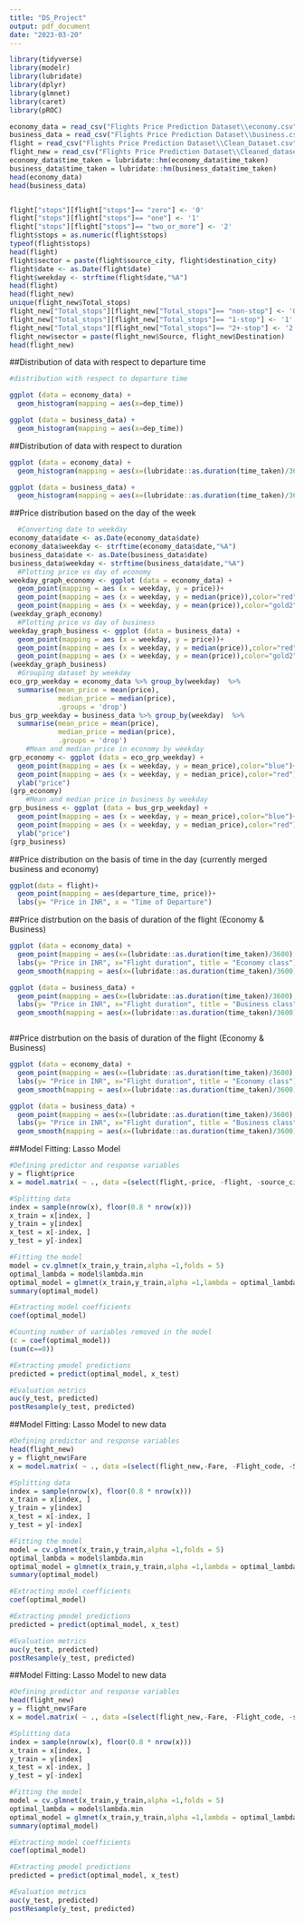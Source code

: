 ```yaml
---
title: "DS_Project"
output: pdf_document
date: "2023-03-20"
---
```


```r
library(tidyverse)
library(modelr)
library(lubridate)
library(dplyr)
library(glmnet)
library(caret)
library(pROC)

economy_data = read_csv("Flights Price Prediction Dataset\\economy.csv", show_col_types = FALSE)
business_data = read_csv("Flights Price Prediction Dataset\\business.csv", show_col_types = FALSE)
flight = read_csv("Flights Price Prediction Dataset\\Clean_Dataset.csv", show_col_types = FALSE)
flight_new = read_csv("Flights Price Prediction Dataset\\Cleaned_dataset.csv", show_col_types = FALSE)
economy_data$time_taken = lubridate::hm(economy_data$time_taken)
business_data$time_taken = lubridate::hm(business_data$time_taken)
head(economy_data)
head(business_data)


flight["stops"][flight["stops"]== "zero"] <- '0'
flight["stops"][flight["stops"]== "one"] <- '1'
flight["stops"][flight["stops"]== "two_or_more"] <- '2'
flight$stops = as.numeric(flight$stops)
typeof(flight$stops)
head(flight)
flight$sector = paste(flight$source_city, flight$destination_city)
flight$date <- as.Date(flight$date)
flight$weekday <- strftime(flight$date,"%A") 
head(flight)
head(flight_new)
unique(flight_new$Total_stops)
flight_new["Total_stops"][flight_new["Total_stops"]== "non-stop"] <- '0'
flight_new["Total_stops"][flight_new["Total_stops"]== "1-stop"] <- '1'
flight_new["Total_stops"][flight_new["Total_stops"]== "2+-stop"] <- '2'
flight_new$sector = paste(flight_new$Source, flight_new$Destination)
head(flight_new)
```

##Distribution of data with respect to departure time


```r
#distribution with respect to departure time

ggplot (data = economy_data) +
  geom_histogram(mapping = aes(x=dep_time))

ggplot (data = business_data) +
  geom_histogram(mapping = aes(x=dep_time))
```

##Distribution of data with respect to duration


```r
ggplot (data = economy_data) +
  geom_histogram(mapping = aes(x=(lubridate::as.duration(time_taken)/3600)))

ggplot (data = business_data) +
  geom_histogram(mapping = aes(x=(lubridate::as.duration(time_taken)/3600)))
```



##Price distribution based on the day of the week


```r
  #Converting date to weekday
economy_data$date <- as.Date(economy_data$date)
economy_data$weekday <- strftime(economy_data$date,"%A") 
business_data$date <- as.Date(business_data$date)
business_data$weekday <- strftime(business_data$date,"%A")
  #Plotting price vs day of economy
weekday_graph_economy <- ggplot (data = economy_data) +
  geom_point(mapping = aes (x = weekday, y = price))+
  geom_point(mapping = aes (x = weekday, y = median(price)),color="red")+
  geom_point(mapping = aes (x = weekday, y = mean(price)),color="gold2")
(weekday_graph_economy)
  #Plotting price vs day of business
weekday_graph_business <- ggplot (data = business_data) +
  geom_point(mapping = aes (x = weekday, y = price))+
  geom_point(mapping = aes (x = weekday, y = median(price)),color="red")+
  geom_point(mapping = aes (x = weekday, y = mean(price)),color="gold2")
(weekday_graph_business)
  #Grouping dataset by weekday
eco_grp_weekday = economy_data %>% group_by(weekday)  %>%
  summarise(mean_price = mean(price),
            median_price = median(price),
            .groups = 'drop')
bus_grp_weekday = business_data %>% group_by(weekday)  %>%
  summarise(mean_price = mean(price),
            median_price = median(price),
            .groups = 'drop')
    #Mean and median price in economy by weekday
grp_economy <- ggplot (data = eco_grp_weekday) +
  geom_point(mapping = aes (x = weekday, y = mean_price),color="blue")+
  geom_point(mapping = aes (x = weekday, y = median_price),color="red")+
  ylab("price")
(grp_economy)
    #Mean and median price in business by weekday
grp_business <- ggplot (data = bus_grp_weekday) +
  geom_point(mapping = aes (x = weekday, y = mean_price),color="blue")+
  geom_point(mapping = aes (x = weekday, y = median_price),color="red")+
  ylab("price")
(grp_business)
```


##Price distribution on the basis of time in the day (currently merged business and economy)

```r
ggplot(data = flight)+
  geom_point(mapping = aes(departure_time, price))+
  labs(y= "Price in INR", x = "Time of Departure")
```


##Price distrbution on the basis of duration of the flight (Economy & Business)


```r
ggplot (data = economy_data) +
  geom_point(mapping = aes(x=(lubridate::as.duration(time_taken)/3600), y=price)) +
  labs(y= "Price in INR", x="Flight duration", title = "Economy class") +
  geom_smooth(mapping = aes(x=(lubridate::as.duration(time_taken)/3600), y=price))

ggplot (data = business_data) +
  geom_point(mapping = aes(x=(lubridate::as.duration(time_taken)/3600), y=price)) +
  labs(y= "Price in INR", x="Flight duration", title = "Business class") +
  geom_smooth(mapping = aes(x=(lubridate::as.duration(time_taken)/3600), y=price))



```
##Price distrbution on the basis of duration of the flight (Economy & Business)


```r

ggplot (data = economy_data) +
  geom_point(mapping = aes(x=(lubridate::as.duration(time_taken)/3600), y=price)) +
  labs(y= "Price in INR", x="Flight duration", title = "Economy class") +
  geom_smooth(mapping = aes(x=(lubridate::as.duration(time_taken)/3600), y=price))

ggplot (data = business_data) +
  geom_point(mapping = aes(x=(lubridate::as.duration(time_taken)/3600), y=price)) +
  labs(y= "Price in INR", x="Flight duration", title = "Business class") +
  geom_smooth(mapping = aes(x=(lubridate::as.duration(time_taken)/3600), y=price))
```

##Model Fitting: Lasso Model
```r
#Defining predictor and response variables
y = flight$price
x = model.matrix( ~ ., data =(select(flight,-price, -flight, -source_city, -destination_city, -date)))

#Splitting data
index = sample(nrow(x), floor(0.8 * nrow(x)))
x_train = x[index, ]
y_train = y[index]
x_test = x[-index, ]
y_test = y[-index]

#Fitting the model
model = cv.glmnet(x_train,y_train,alpha =1,folds = 5)
optimal_lambda = model$lambda.min
optimal_model = glmnet(x_train,y_train,alpha =1,lambda = optimal_lambda)
summary(optimal_model)

#Extracting model coefficients
coef(optimal_model)
```

```r
#Counting number of variables removed in the model
(c = coef(optimal_model))
(sum(c==0))

```

```r
#Extracting pmodel predictions
predicted = predict(optimal_model, x_test)

#Evaluation metrics
auc(y_test, predicted)
postResample(y_test, predicted)

```

##Model Fitting: Lasso Model to new data
```r
#Defining predictor and response variables
head(flight_new)
y = flight_new$Fare
x = model.matrix( ~ ., data =(select(flight_new,-Fare, -Flight_code, -Source, -Destination, -Date_of_journey)))

#Splitting data
index = sample(nrow(x), floor(0.8 * nrow(x)))
x_train = x[index, ]
y_train = y[index]
x_test = x[-index, ]
y_test = y[-index]

#Fitting the model
model = cv.glmnet(x_train,y_train,alpha =1,folds = 5)
optimal_lambda = model$lambda.min
optimal_model = glmnet(x_train,y_train,alpha =1,lambda = optimal_lambda)
summary(optimal_model)

#Extracting model coefficients
coef(optimal_model)
```
```r
#Extracting pmodel predictions
predicted = predict(optimal_model, x_test)

#Evaluation metrics
auc(y_test, predicted)
postResample(y_test, predicted)

```
##Model Fitting: Lasso Model to new data
```r
#Defining predictor and response variables
head(flight_new)
y = flight_new$Fare
x = model.matrix( ~ ., data =(select(flight_new,-Fare, -Flight_code, -sector, -Date_of_journey)))

#Splitting data
index = sample(nrow(x), floor(0.8 * nrow(x)))
x_train = x[index, ]
y_train = y[index]
x_test = x[-index, ]
y_test = y[-index]

#Fitting the model
model = cv.glmnet(x_train,y_train,alpha =1,folds = 5)
optimal_lambda = model$lambda.min
optimal_model = glmnet(x_train,y_train,alpha =1,lambda = optimal_lambda)
summary(optimal_model)

#Extracting model coefficients
coef(optimal_model)
```

```r
#Extracting pmodel predictions
predicted = predict(optimal_model, x_test)

#Evaluation metrics
auc(y_test, predicted)
postResample(y_test, predicted)

```